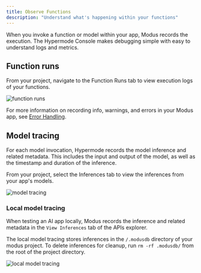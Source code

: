 ```yaml
---
title: Observe Functions
description: "Understand what's happening within your functions"
---
```


When you invoke a function or model within your app, Modus records the
execution. The Hypermode Console makes debugging simple with easy to understand
logs and metrics.

## Function runs

From your project, navigate to the Function Runs tab to view execution logs of
your functions.

![function runs](images/observe-functions/function-runs.png)

For more information on recording info, warnings, and errors in your Modus app,
see [Error Handling](/modus/error-handling).

## Model tracing

For each model invocation, Hypermode records the model inference and related
metadata. This includes the input and output of the model, as well as the
timestamp and duration of the inference.

From your project, select the Inferences tab to view the inferences from your
app's models.

![model tracing](images/observe-functions/inference-history.png)

### Local model tracing

When testing an AI app locally, Modus records the inference and related metadata
in the `View Inferences` tab of the APIs explorer.

The local model tracing stores inferences in the `/.modusdb` directory of your
modus project. To delete inferences for cleanup, run `rm -rf .modusdb/` from the
root of the project directory.

![local model tracing](images/observe-functions/local-inference-history.png)
